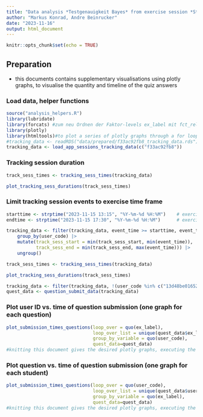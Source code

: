 ```yaml
---
title: "Data analysis *Testgenauigkeit Bayes* from exercise session *Stochastik und ind. Statistik* (Master Wirtschaftsinformatik) / Nov 15 2023 - additional visualizations"
author: "Markus Konrad, Andre Beinrucker"
date: "2023-11-16"
output: html_document
---
```


```r
knitr::opts_chunk$set(echo = TRUE)
```

## Preparation
- this documents contains supplementary visualisations using plotly graphs, to visualise the quantity and timeline of the quiz answers

### Load data, helper functions

```r
source("analysis_helpers.R")
library(lubridate)
library(forcats) #zum neu Ordnen der Faktor-levels ex_label mit fct_relevel()
library(plotly)
library(htmltools)#to plot a series of plotly graphs through a for loop, see https://forum.posit.co/t/display-plotly-graph-produced-in-a-for-loop-in-rmakrdown-html/168188
#tracking_data <- readRDS("data/prepared/f33ac92fb8_tracking_data.rds")
tracking_data <- load_app_sessions_tracking_data(c("f33ac92fb8"))
```


### Tracking session duration

```r
track_sess_times <- tracking_sess_times(tracking_data)

plot_tracking_sess_durations(track_sess_times)

```

### Limit tracking session events to exercise time frame

```r
starttime <- strptime("2023-11-15 13:15", "%Y-%m-%d %H:%M")    # exercise start - 30 min.
endtime <- strptime("2023-11-15 17:30", "%Y-%m-%d %H:%M")      # exercise end + 30 min.    

tracking_data <- filter(tracking_data, event_time >= starttime, event_time <= endtime) |>
    group_by(user_code) |>
    mutate(track_sess_start = min(track_sess_start, min(event_time)),
           track_sess_end = min(track_sess_end, max(event_time))) |>
    ungroup()

track_sess_times <- tracking_sess_times(tracking_data)

plot_tracking_sess_durations(track_sess_times)
```


```r
tracking_data <- filter(tracking_data, !(user_code %in% c("13d48be01652b32e", "1e8e8090e4bc1355", "9cd0199df2050778")))
quest_data <- question_submit_data(tracking_data)
```


### Plot user ID vs. time of question submission (one graph for each question)

```r
plot_submission_times_questions(loop_over = quo(ex_label),
                                loop_over_list = unique(quest_data$ex_label),
                                group_by_variable = quo(user_code),
                                quest_data=quest_data)
#knitting this document gives the desired plotly graphs, executing the codechunk wise additionally outputs some strange shiny.tag.list 
```
### Plot question vs. time of question submission  (one graph for each student)

```r
plot_submission_times_questions(loop_over = quo(user_code),
                                loop_over_list = unique(quest_data$user_code),
                                group_by_variable = quo(ex_label),
                                quest_data=quest_data)
#knitting this document gives the desired plotly graphs, executing the code chunkwise additionally outputs some strange shiny.tag.list 
```

